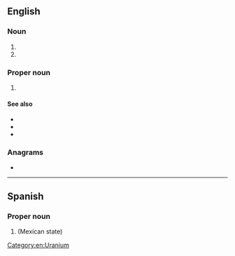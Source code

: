 {{also|Appendix:Variations of "du"}}
==English==

===Noun===
{{en-noun|~}}

# {{initialism of|en|depleted uranium}}
# {{initialism of|en|Dobson unit}}

===Proper noun===
{{en-prop}}

# {{initialism of|en|{{w|University of Denver}}}}

====See also====
* {{l|en|HEU}}
* {{l|en|SEU}}
* {{l|en|LEU}}

===Anagrams===
* {{anagrams|en|a=du|'ud|UD}}

[[Category:en:Uranium]]
{{c|en|Universities}}

----

==Spanish==

===Proper noun===
{{es-proper noun}}

# {{abbreviation of|es|Durango|nodot=1}} (Mexican state)